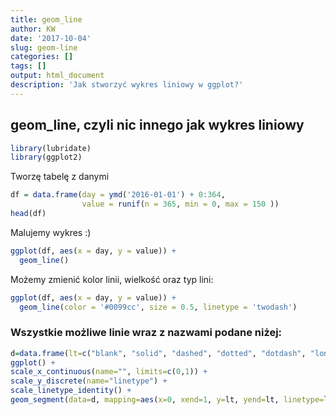 ```yaml
---
title: geom_line
author: KW
date: '2017-10-04'
slug: geom-line
categories: []
tags: []
output: html_document
description: 'Jak stworzyć wykres liniowy w ggplot?'
---
```


## geom_line, czyli nic innego jak wykres liniowy

```r
library(lubridate)
library(ggplot2)
```

Tworzę tabelę z danymi
```r
df = data.frame(day = ymd('2016-01-01') + 0:364,
                value = runif(n = 365, min = 0, max = 150 ))
head(df)
```

Malujemy wykres :)
```r
ggplot(df, aes(x = day, y = value)) +
  geom_line()
```

Możemy zmienić kolor linii, wielkość oraz typ lini:
```r
ggplot(df, aes(x = day, y = value)) +
  geom_line(color = '#0099cc', size = 0.5, linetype = 'twodash')
```

### Wszystkie możliwe linie wraz z nazwami podane niżej:
```r
d=data.frame(lt=c("blank", "solid", "dashed", "dotted", "dotdash", "longdash", "twodash", "1F", "F1", "4C88C488", "12345678"))
ggplot() +
scale_x_continuous(name="", limits=c(0,1)) +
scale_y_discrete(name="linetype") +
scale_linetype_identity() +
geom_segment(data=d, mapping=aes(x=0, xend=1, y=lt, yend=lt, linetype=lt))
```

